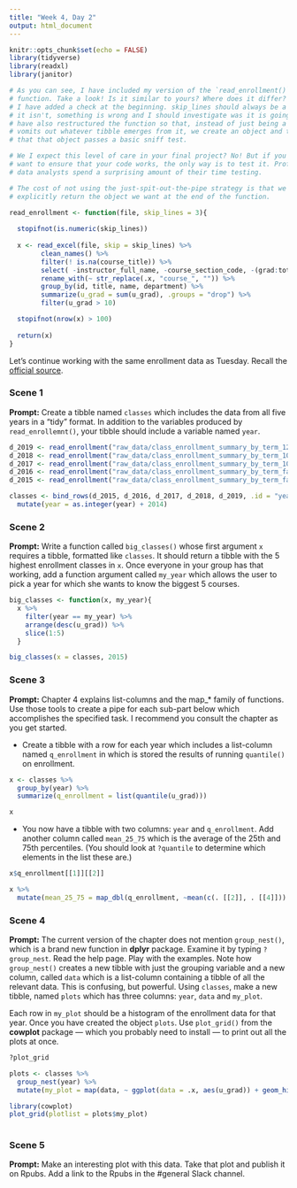 ```yaml
---
title: "Week 4, Day 2"
output: html_document
---
```


```r
knitr::opts_chunk$set(echo = FALSE)
library(tidyverse)
library(readxl)
library(janitor)

# As you can see, I have included my version of the `read_enrollment()`
# function. Take a look! Is it similar to yours? Where does it differ? Note that
# I have added a check at the beginning. skip_lines should always be a numer. If
# it isn't, something is wrong and I should investigate was it is going on. I
# have also restructured the function so that, instead of just being a pipe that
# vomits out whatever tibble emerges from it, we create an object and then test
# that that object passes a basic sniff test.

# We I expect this level of care in your final project? No! But if you really
# want to ensure that your code works, the only way is to test it. Professional
# data analysts spend a surprising amount of their time testing.

# The cost of not using the just-spit-out-the-pipe strategy is that we need to
# explicitly return the object we want at the end of the function.

read_enrollment <- function(file, skip_lines = 3){
  
  stopifnot(is.numeric(skip_lines))
  
  x <- read_excel(file, skip = skip_lines) %>% 
        clean_names() %>% 
        filter(! is.na(course_title)) %>% 
        select( -instructor_full_name, -course_section_code, -(grad:total)) %>%
        rename_with(~ str_replace(.x, "course_", "")) %>% 
        group_by(id, title, name, department) %>% 
        summarize(u_grad = sum(u_grad), .groups = "drop") %>% 
        filter(u_grad > 10)

  stopifnot(nrow(x) > 100)
  
  return(x)
}
```

Let's continue working with the same enrollment data as Tuesday.  Recall the [official source](https://registrar.fas.harvard.edu/faculty-staff/courses/enrollment/archived-course-enrollment-reports).

### Scene 1

**Prompt:** Create a tibble named `classes` which includes the data from all five years in a "tidy" format. In addition to the variables produced by `read_enrollemnt()`, your tibble should include a variable named `year`.

```r
d_2019 <- read_enrollment("raw_data/class_enrollment_summary_by_term_12.20.19.xlsx")
d_2018 <- read_enrollment("raw_data/class_enrollment_summary_by_term_10.24.18.xlsx", 2)
d_2017 <- read_enrollment("raw_data/class_enrollment_summary_by_term_10.20.17.xlsx")
d_2016 <- read_enrollment("raw_data/class_enrollment_summary_by_term_fall_2016.xlsx", 0)
d_2015 <- read_enrollment("raw_data/class_enrollment_summary_by_term_fall_2015.xlsx")

classes <- bind_rows(d_2015, d_2016, d_2017, d_2018, d_2019, .id = "year") %>%
  mutate(year = as.integer(year) + 2014)
```


### Scene 2

**Prompt:** Write a function called `big_classes()` whose first argument `x` requires a tibble, formatted like `classes`. It should return a tibble with the 5 highest enrollment classes in `x`. Once everyone in your group has that working, add a function argument called `my_year` which allows the user to pick a year for which she wants to know the biggest 5 courses.

```r
big_classes <- function(x, my_year){  
  x %>% 
    filter(year == my_year) %>%
    arrange(desc(u_grad)) %>%
    slice(1:5)
  }

big_classes(x = classes, 2015)

```



### Scene 3

**Prompt:** Chapter 4 explains list-columns and the map_* family of functions. Use those tools to create a pipe for each sub-part below which accomplishes the specified task. I recommend you consult the chapter as you get started.

* Create a tibble with a row for each year which includes a list-column named `q_enrollment` in which is stored the results of running `quantile()` on enrollment.

```r
x <- classes %>%
  group_by(year) %>%
  summarize(q_enrollment = list(quantile(u_grad)))

x

```



* You now have a tibble with two columns: `year` and `q_enrollment`. Add another column called `mean_25_75` which is the average of the 25th and 75th percentiles. (You should look at `?quantile` to determine which elements in the list these are.) 

```r
x$q_enrollment[[1]][[2]]

x %>%
  mutate(mean_25_75 = map_dbl(q_enrollment, ~mean(c(. [[2]], . [[4]])) ))

```



### Scene 4

**Prompt:** The current version of the chapter does not mention `group_nest()`, which is a brand new function in **dplyr** package. Examine it by typing `?group_nest`. Read the help page. Play with the examples.  Note how `group_nest()` creates a new tibble with just the grouping variable and a new column, called `data` which is a list-column containing a tibble of all the relevant data. This is confusing, but powerful. Using `classes`, make a new tibble, named `plots` which has three columns: `year`, `data` and `my_plot`. 

Each row in `my_plot` should be a histogram of the enrollment data for that year. Once you have created the object `plots`. Use `plot_grid()` from the **cowplot** package --- which you probably need to install --- to print out all the plots at once.

```r
?plot_grid

plots <- classes %>%
  group_nest(year) %>%
  mutate(my_plot = map(data, ~ ggplot(data = .x, aes(u_grad)) + geom_histogram(bins = 40)))

library(cowplot)
plot_grid(plotlist = plots$my_plot)
  


```



### Scene 5

**Prompt:** Make an interesting plot with this data. Take that plot and publish it on Rpubs. Add a link to the Rpubs in the #general Slack channel.

